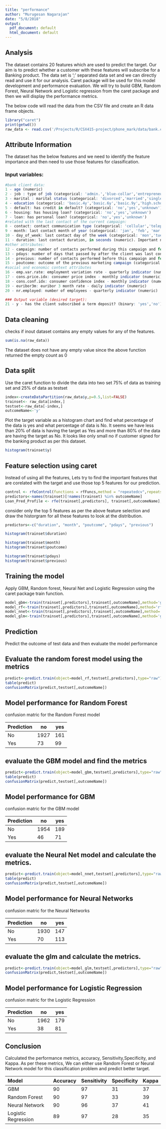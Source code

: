 ```yaml
---
title: "performance"
author: "Murugesan Nagarajan"
date: "5/8/2018"
output:
  pdf_document: default
  html_document: default
---
```

## Analysis

The dataset contains 20 features which are used to predict the target. Our aim is to predict whether a customer with these features will subscribe for a Banking product. The data set is ';' separated data set and we can directly read and use it for our analysis. Caret package will be used for this model development and performance evaluation. We will try to build GBM, Random Forest, Neural Network and Logistic regression from the caret package and then we will display the performance metrics.

The below code will read the data from the CSV file and create an R data frame objects.

```r
library("caret")
print(getwd())
raw_data <- read.csv('/Projects/R/CSX415-project/phone_mark/data/bank.csv',sep=';')

```

## Attribute Information

The dataset has the below features and we need to identify the feature importance and then need to use those features for classification.

### Input variables:

```r

#bank client data:
1 - age (numeric)
2 - job : type of job (categorical: 'admin.','blue-collar','entrepreneur','housemaid','management','retired','self-employed','services','student','technician','unemployed','unknown')
3 - marital : marital status (categorical: 'divorced','married','single','unknown'; note: 'divorced' means divorced or widowed)
4 - education (categorical: 'basic.4y','basic.6y','basic.9y','high.school','illiterate','professional.course','university.degree','unknown')
5 - default: has credit in default? (categorical: 'no','yes','unknown')
6 - housing: has housing loan? (categorical: 'no','yes','unknown')
7 - loan: has personal loan? (categorical: 'no','yes','unknown')
#related with the last contact of the current campaign:
8 - contact: contact communication type (categorical: 'cellular','telephone') 
9 - month: last contact month of year (categorical: 'jan', 'feb', 'mar', ..., 'nov', 'dec')
10 - day_of_week: last contact day of the week (categorical: 'mon','tue','wed','thu','fri')
11 - duration: last contact duration, in seconds (numeric). Important note: this attribute highly affects the output target (e.g., if duration=0 then y='no'). Yet, the duration is not known before a call is performed. Also, after the end of the call y is obviously known. Thus, this input should only be included for benchmark purposes and should be discarded if the intention is to have a realistic predictive model.
#other attributes:
12 - campaign: number of contacts performed during this campaign and for this client (numeric, includes last contact)
13 - pdays: number of days that passed by after the client was last contacted from a previous campaign (numeric; 999 means client was not previously contacted)
14 - previous: number of contacts performed before this campaign and for this client (numeric)
15 - poutcome: outcome of the previous marketing campaign (categorical: 'failure','nonexistent','success')
#social and economic context attributes
16 - emp.var.rate: employment variation rate - quarterly indicator (numeric)
17 - cons.price.idx: consumer price index - monthly indicator (numeric) 
18 - cons.conf.idx: consumer confidence index - monthly indicator (numeric) 
19 - euribor3m: euribor 3 month rate - daily indicator (numeric)
20 - nr.employed: number of employees - quarterly indicator (numeric)

### Output variable (desired target):
21 - y - has the client subscribed a term deposit? (binary: 'yes','no')

```




## Data cleaning
checks if inout dataset contains any empty values for any of the features.
```r

sum(is.na(raw_data))

```

The dataset does not have any empty value since the above function returned the empty count as 0

## Data split

Use the caret function to divide the data into two set 75% of data as training set and 25% of data as testset

```r
index<-createDataPartition(raw_data$y,p=0.5,list=FALSE)
trainset<- raw_data[index,]
testset<-raw_data[-index,]
outcomeName<-'y'

```

Plot the target variable as a histogram chart and find what percentage of the data is yes and what percentage of data is No. It seems we have less than 20% of data is having the target as Yes and more than 80% of the data are having the target as No. It looks like only small no if customer signed for the banking product as per this dataset.

```r
histogram(trainset$y)
```

## Feature selection using caret

Instead of using all the features, Lets try to find the important features that are corelated with the target and use those top 5 features for our prediction.

```r
control <- rfeControl(functions = rfFuncs,method = "repeatedcv",repeats = 3,verbose = FALSE)
predictors<-names(trainset)[!names(trainset) %in% outcomeName]
Loan_Pred_Profile <- rfe(trainset[,predictors], trainset[,outcomeName],rfeControl = control)

```
consider only the top 5 features as per the above feature selection and draw the historgram for all these features to look at the distribution.

```r
predictors<-c("duration", "month", "poutcome", "pdays", "previous")

histogram(trainset$duration)

histogram(trainset$month)
histogram(trainset$poutcome)

histogram(trainset$pdays)
histogram(trainset$previous)

```

## Training the model
Apply GBM, Random forest, Neural Net and Logistic Regression using the caret package train function.

```r
model_gbm<-train(trainset[,predictors],trainset[,outcomeName],method='gbm')
model_rf<-train(trainset[,predictors],trainset[,outcomeName],method='rf')
model_nnet<-train(trainset[,predictors],trainset[,outcomeName],method='nnet')
model_glm<-train(trainset[,predictors],trainset[,outcomeName],method='glm')
```

## Prediction
Predict the outcome of test data and then evaluate the model performance

Evaluate the random forest model using the metrics
--------------------------------------------------

```r
predict<-predict.train(object=model_rf,testset[,predictors],type="raw")
table(predict)
confusionMatrix(predict,testset[,outcomeName])
```
## Model performance for Random Forest

confusion matric for the Random Forest model

Prediction|no|yes
----------|----|----
No|1927|161
Yes|73|99



evaluate the GBM model and find the metrics
--------------------------------------------

```r
predict<-predict.train(object=model_gbm,testset[,predictors],type="raw")
table(predict)
confusionMatrix(predict,testset[,outcomeName])
```
## Model performance for GBM

confusion matric for the GBM model

Prediction|no|yes
----------|---|----
No|1954|189
Yes|46|71

evaluate the Neural Net model and calculate the metrics.
---------------------------------------------------------
```r
predict<-predict.train(object=model_nnet,testset[,predictors],type="raw")
table(predict)
confusionMatrix(predict,testset[,outcomeName])
```
## Model performance for Neural Networks

confusion matric for the Neural Networks

Prediction|no|yes
----------|---|---
No|1930|147
Yes|70|113



evaluate the glm and calculate the metrics.
-------------------------------------------
```r
predict<-predict.train(object=model_glm,testset[,predictors],type="raw")
confusionMatrix(predict,testset[,outcomeName])
```
## Model performance for Logistic Regression

confusion matric for the Logistic Regression

Prediction|no|yes
----------|---|----
No|1962|179
Yes|38|81

## Conclusion

Calculated the performance metrics, accuracy, Sensitivity,Specificity, and Kappa. As per these metrics, We can either use Random Forest or Neural Network model for this classification problem and predict better target.

|Model|Accuracy|Sensitivity|Specificity|Kappa|
|:-----|:--------|:--------------|:-----------------------|------------|
|GBM|90|97|31|37|
|Random Forest|90|97|33|39|
|Neural Network|90|96|37|41|
|Logistic Regression|89|97|28|35|
